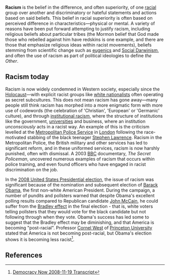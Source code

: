 {{subpages}}

'''Racism''' is the belief in the difference, and often superiority, of one [[race|racial]] group over another and discriminatory or hateful statements and actions based on said beliefs. This belief in racial superiority is often based on perceived difference in characteristics&mdash;physical or mental. A variety of reasons have been put forward attempting to justify racism, including religious beliefs about particular tribes (the Mormon belief that God made those who rebelled against him have redskins is one example, and there are those that emphasize religious ideas within racist movements), beliefs stemming from scientific change such as [[eugenics]] and [[Social Darwinism]], and often the use of racism as part of political ideologies to define ''the Other''.

== Racism today ==
Racism is now widely condemned in Western society, especially since the [[Holocaust]]&mdash;with explicit racist groups like [[white nationalism|white nationalists]] often operating as secret subcultures. This does not mean racism has gone away&mdash;many people still think racism has morphed into a more enigmatic form with more use of codewords (the celebration of 'Christian', 'European' or 'Germanic' culture), and through [[institutional racism]], where the structure of institutions like the government, [[University|universities]] and business, where an institution ''unconsciously'' acts in a racist way. An example of this is the criticism levelled at the [[Metropolitan Police Service]] in [[London]] following the race-motivated stabbing of the black teenager [[Stephen Lawrence]]. Racism in the Metropolitan Police, the British military and other services has led to significant reform, and in these uniformed services, racism is now harshly punished, often with dismissal. A 2003 [[BBC]] documentary, ''The Secret Policeman'', uncovered numerous examples of racism that occurs within police training, and even found officers who have engaged in racist discrimination on the job.

In the [[2008 United States Presidential election]], the issue of racism was significant because of the nomination and subsequent election of [[Barack Obama]], the first non-white American President. During the campaign, a number of pundits and pollsters warned that despite Obama's excellent polling results compared to Republican candidate [[John McCain]], he could suffer from the [[Bradley effect]] in the final election - that is, white voters telling pollsters that they would vote for the black candidate but not following through when they vote. Obama's success has led some to suggest that the Bradley effect may be diminishing, and that America is becoming "post-racial". Professor [[Cornel West]] of [[Princeton University]] stated that America is not becoming post-racial, but Obama's election shows it is becoming less racist<ref>[http://www.democracynow.org/2008/11/19/cornel_west_on_the_election_of Democracy Now 2008-11-19 Transcript]</ref>.

== References ==
<references />